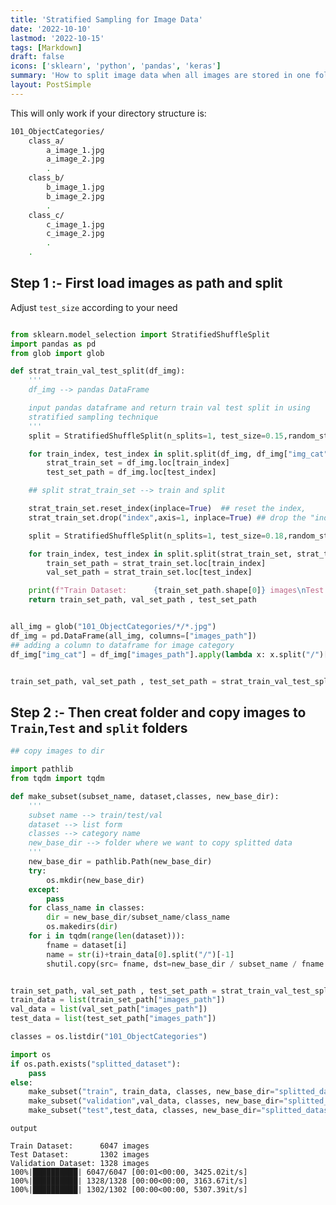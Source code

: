 ```yaml
---
title: 'Stratified Sampling for Image Data'
date: '2022-10-10'
lastmod: '2022-10-15'
tags: [Markdown]
draft: false
icons: ['sklearn', 'python', 'pandas', 'keras']
summary: 'How to split image data when all images are stored in one folder'
layout: PostSimple
---
```


This will only work if your directory structure is:

```bash
101_ObjectCategories/
    class_a/
        a_image_1.jpg
        a_image_2.jpg
        .
    class_b/
        b_image_1.jpg
        b_image_2.jpg
        .
    class_c/
        c_image_1.jpg
        c_image_2.jpg
        .
    .
```

## Step 1 :- First load images as path and split

Adjust `test_size` according to your need

```py showLineNumbers

from sklearn.model_selection import StratifiedShuffleSplit
import pandas as pd
from glob import glob

def strat_train_val_test_split(df_img):
    '''
    df_img --> pandas DataFrame

    input pandas dataframe and return train val test split in using
    stratified sampling technique
    '''
    split = StratifiedShuffleSplit(n_splits=1, test_size=0.15,random_state=42)

    for train_index, test_index in split.split(df_img, df_img["img_cat"]):
        strat_train_set = df_img.loc[train_index]
        test_set_path = df_img.loc[test_index]

    ## split strat_train_set --> train and split

    strat_train_set.reset_index(inplace=True)  ## reset the index,
    strat_train_set.drop("index",axis=1, inplace=True) ## drop the "index"

    split = StratifiedShuffleSplit(n_splits=1, test_size=0.18,random_state=42)

    for train_index, test_index in split.split(strat_train_set, strat_train_set["img_cat"]):
        train_set_path = strat_train_set.loc[train_index]
        val_set_path = strat_train_set.loc[test_index]

    print(f"Train Dataset:      {train_set_path.shape[0]} images\nTest Dataset:       {test_set_path.shape[0]} images\nValidation Dataset: {val_set_path.shape[0]} images")
    return train_set_path, val_set_path , test_set_path


all_img = glob("101_ObjectCategories/*/*.jpg")
df_img = pd.DataFrame(all_img, columns=["images_path"])
## adding a column to dataframe for image category
df_img["img_cat"] = df_img["images_path"].apply(lambda x: x.split("/")[1])


train_set_path, val_set_path , test_set_path = strat_train_val_test_split(df_img)
```

## Step 2 :- Then creat folder and copy images to `Train`,`Test` and `split` folders

```py
## copy images to dir

import pathlib
from tqdm import tqdm

def make_subset(subset_name, dataset,classes, new_base_dir):
    '''
    subset name --> train/test/val
    dataset --> list form
    classes --> category name
    new_base_dir --> folder where we want to copy splitted data
    '''
    new_base_dir = pathlib.Path(new_base_dir)
    try:
        os.mkdir(new_base_dir)
    except:
        pass
    for class_name in classes:
        dir = new_base_dir/subset_name/class_name
        os.makedirs(dir)
    for i in tqdm(range(len(dataset))):
        fname = dataset[i]
        name = str(i)+train_data[0].split("/")[-1]
        shutil.copy(src= fname, dst=new_base_dir / subset_name / fname.split("/")[-2] / name)


train_set_path, val_set_path , test_set_path = strat_train_val_test_split(df_img)
train_data = list(train_set_path["images_path"])
val_data = list(val_set_path["images_path"])
test_data = list(test_set_path["images_path"])

classes = os.listdir("101_ObjectCategories")

import os
if os.path.exists("splitted_dataset"):
    pass
else:
    make_subset("train", train_data, classes, new_base_dir="splitted_dataset")
    make_subset("validation",val_data, classes, new_base_dir="splitted_dataset")
    make_subset("test",test_data, classes, new_base_dir="splitted_dataset")
```

`output`

```
Train Dataset:      6047 images
Test Dataset:       1302 images
Validation Dataset: 1328 images
100%|██████████| 6047/6047 [00:01<00:00, 3425.02it/s]
100%|██████████| 1328/1328 [00:00<00:00, 3163.67it/s]
100%|██████████| 1302/1302 [00:00<00:00, 5307.39it/s]
```
